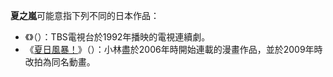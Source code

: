'''夏之嵐'''可能意指下列不同的日本作品：
* 《{{link-ja|夏之嵐 (電視劇)|夏の嵐!|夏之嵐}}》（{{lang|ja|夏の嵐!}}）：TBS電視台於1992年播映的電視連續劇。
* 《[[夏日風暴！|夏日風暴！]]》（{{lang|ja|夏のあらし！}}）：小林盡於2006年時開始連載的漫畫作品，並於2009年時改拍為同名動畫。

{{disambig|cat=三字消歧義}}
